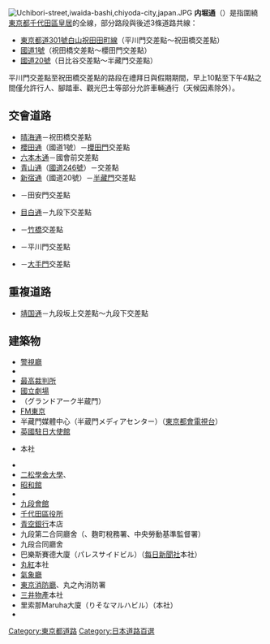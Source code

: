 [[File:Uchibori-street,iwaida-bashi,chiyoda-city,japan.JPG|thumb]]
'''内堀通'''（{{jpn|j=内堀通り|hg=うちぼりどおり|rm=Uchibori tōri}}）是指圍繞[[東京都|東京都]][[千代田區|千代田區]][[皇居|皇居]]的{{link-ja|東京都道401號麴町竹平線|東京都道401号麹町竹平線}}全線，部分路段與後述3條道路共線：

*[[東京都道301號白山祝田田町線|東京都道301號白山祝田田町線]]（平川門交差點〜祝田橋交差點）
*[[國道1號_(日本)|國道1號]]（祝田橋交差點〜櫻田門交差點）
*[[國道20號_(日本)|國道20號]]（日比谷交差點〜半藏門交差點）

平川門交差點至祝田橋交差點的路段在禮拜日與假期期間，早上10點至下午4點之間僅允許行人、腳踏車、觀光巴士等部分允許車輛通行（天候因素除外）。

== 交會道路 ==
* [[晴海通|晴海通]]－祝田橋交差點
* [[櫻田通|櫻田通]]（國道1號）－[[櫻田門|櫻田門]]交差點
* [[東京都道412號霞關澀谷線|六本木通]]－國會前交差點
* [[國道246號|青山通]]（[[國道246號|國道246號]]）－{{link-ja|三宅坂|三宅坂}}交差點
* [[新宿通|新宿通]]（國道20號）－[[半藏門|半藏門]]交差點
* {{link-ja|早稻田通|早稲田通り}}－田安門交差點
* [[目白通|目白通]]－九段下交差點
* {{link-ja|代官町通|代官町通り}}－[[竹橋|竹橋]]交差點
* {{link-ja|白山通|白山通り}}－平川門交差點
* {{link-ja|永代通|永代通り}}－[[大手門|大手門]]交差點

== 重複道路 ==
* [[東京都道302號新宿兩國線|靖国通]]－九段坂上交差點〜九段下交差點

== 建築物 ==
* [[警視廳|警視廳]]
* {{link-ja|憲政紀念館|憲政記念館}}
* [[最高裁判所_(日本)|最高裁判所]]
* [[日本國立劇場|國立劇場]]
* （グランドアーク半蔵門）
* [[FM東京|FM東京]]
* 半藏門媒體中心（半蔵門メディアセンター）（[[東京都會電視台|東京都會電視台]]）
* [[英國駐日大使館|英國駐日大使館]]
* {{link-ja|飛島建設|飛島建設}}本社
* {{link-ja|山種美術館|山種美術館}}
* [[二松學舍大學|二松學舍大學]]、{{link-ja|二松學舍大學附屬高等學校|二松学舎大学附属高等学校}}
* [[昭和館|昭和館]]
* {{link-ja|北之丸廣場|北の丸スクエア}}
* [[九段會館|九段會館]]
* [[千代田區役所|千代田區役所]]
* [[青空銀行|青空銀行]]本店
* 九段第二合同廳舍（{{link-ja|東京法務局|東京法務局}}、麴町稅務署、中央勞動基準監督署）
* 九段合同廳舍
* 巴樂斯賽德大廈（パレスサイドビル）（[[每日新聞社|每日新聞社]]本社）
* [[丸紅|丸紅]]本社
* [[氣象廳|氣象廳]]
* [[東京消防廳|東京消防廳]]、丸之內消防署
* [[三井物產|三井物產]]本社
* 里索那Maruha大廈（りそなマルハビル）（{{link-ja|Maruha|マルハ}}本社）
* {{link-ja|Palace Hotel|パレスホテル}}

{{DEFAULTSORT:Uchibori Dori}}
[[Category:東京都道路|Category:東京都道路]]
[[Category:日本道路百選|Category:日本道路百選]]